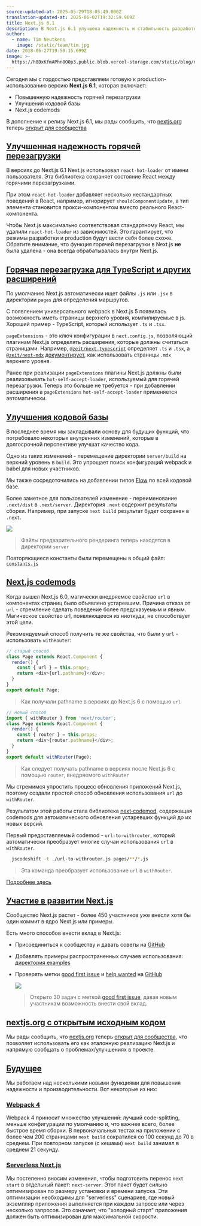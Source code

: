 ```yaml
---
source-updated-at: 2025-05-29T18:05:49.000Z
translation-updated-at: 2025-06-02T19:32:59.909Z
title: Next.js 6.1
description: В Next.js 6.1 улучшена надежность и стабильность разработки
author:
  - name: Tim Neutkens
    image: /static/team/tim.jpg
date: 2018-06-27T19:50:15.699Z
image: >-
  https://h8DxKfmAPhn8O0p3.public.blob.vercel-storage.com/static/blog/next-6-1/twitter-card.png
---
```


Сегодня мы с гордостью представляем готовую к production-использованию версию **Next.js 6.1**, которая включает:

*   Повышенную надежность горячей перезагрузки
*   Улучшения кодовой базы
*   Next.js codemods

В дополнение к релизу Next.js 6.1, мы рады сообщить, что [nextjs.org](https://nextjs.org) теперь [открыт для сообщества](https://github.com/vercel/next-site)

[Улучшенная надежность горячей перезагрузки](#improved-hot-reloading-reliability)
-------------------------------------------------------------------------

В версиях до Next.js 6.1 Next.js использовал `react-hot-loader` от имени пользователя. Эта библиотека сохраняет состояние React между горячими перезагрузками.

При этом `react-hot-loader` добавляет несколько нестандартных поведений в React, например, игнорирует `shouldComponentUpdate`, а тип элемента становится прокси-компонентом вместо реального React-компонента.

Чтобы Next.js максимально соответствовал стандартному React, мы удалили `react-hot-loader` из зависимостей. Это гарантирует, что режимы разработки и production будут вести себя более схоже. Обратите внимание, что функция горячей перезагрузки в Next.js **не** была удалена - она всегда обрабатывалась внутри Next.js.

[Горячая перезагрузка для TypeScript и других расширений](#hot-reloading-typescript-and-other-custom-extensions)
-------------------------------------------------------------------------------------------------------------

По умолчанию Next.js автоматически ищет файлы `.js` или `.jsx` в директории `pages` для определения маршрутов.

С появлением универсального webpack в Next.js 5 появилась возможность иметь страницы верхнего уровня, компилируемые в js. Хороший пример - TypeScript, который использует `.ts` и `.tsx`.

`pageExtensions` - это ключ конфигурации в `next.config.js`, позволяющий плагинам Next.js определять расширения, которые должны считаться страницами. Например, [`@zeit/next-typescript`](https://github.com/vercel/next-plugins/tree/master/packages/next-typescript) определяет `.ts` и `.tsx`, а [`@zeit/next-mdx`](https://github.com/vercel/next-plugins/tree/master/packages/next-mdx) [документирует](https://github.com/vercel/next-plugins/tree/master/packages/next-mdx#top-level-mdx-pages), как использовать страницы `.mdx` верхнего уровня.

Ранее при реализации `pageExtensions` плагины Next.js должны были реализовывать `hot-self-accept-loader`, используемый для горячей перезагрузки. Теперь это больше не требуется - при добавлении расширения в `pageExtensions` `hot-self-accept-loader` применяется автоматически.

[Улучшения кодовой базы](#codebase-improvements)
-----------------------------------------------

В последнее время мы закладывали основу для будущих функций, что потребовало некоторых внутренних изменений, которые в долгосрочной перспективе улучшат качество кода.

Одно из таких изменений - перемещение директории `server/build` на верхний уровень в `build`. Это упрощает поиск конфигураций webpack и babel для новых участников.

Мы также сосредоточились на добавлении типов [Flow](https://flow.org/) по всей кодовой базе.

Более заметное для пользователей изменение - переименование `.next/dist` в `.next/server`. Директория `.next` содержит результаты сборки. Например, при запуске `next build` результат будет сохранен в `.next`.

![](https://h8DxKfmAPhn8O0p3.public.blob.vercel-storage.com/static/blog/next-6-1/server-dist.png)

> Файлы предварительного рендеринга теперь находятся в директории `server`

Повторяющиеся константы были перемещены в общий файл: [`constants.js`](https://github.com/vercel/next.js/blob/canary/lib/constants.js)

[Next.js codemods](#nextjs-codemods)
------------------------------------

Когда вышел Next.js 6.0, магически внедряемое свойство `url` в компонентах страниц было объявлено устаревшим. Причина отказа от `url` - стремление сделать поведение более предсказуемым и явным. Магическое свойство url, появляющееся из ниоткуда, не способствует этой цели.

Рекомендуемый способ получить те же свойства, что были у `url` - использовать `withRouter`:

```js filename="page.js"
// старый способ
class Page extends React.Component {
  render() {
    const { url } = this.props;
    return <div>{url.pathname}</div>;
  }
}
export default Page;
```

> Как получали pathname в версиях до Next.js 6 с помощью `url`

```js filename="page.js"
// новый способ
import { withRouter } from 'next/router';
class Page extends React.Component {
  render() {
    const { router } = this.props;
    return <div>{router.pathname}</div>;
  }
}
export default withRouter(Page);
```

> Как следует получать pathname в версиях после Next.js 6 с помощью `router`, внедряемого `withRouter`

Мы стремимся упростить процесс обновления приложений Next.js, поэтому создали простой способ обновления использования `url` до `withRouter`.

Результатом этой работы стала библиотека [next‑codemod](https://github.com/vercel/next-codemod), содержащая codemods для автоматического обновления устаревших функций до их новых версий.

Первый предоставляемый codemod - `url-to-withrouter`, который автоматически преобразует многие случаи использования `url` в `withRouter`.

```bash filename="Terminal"
  jscodeshift -t ./url-to-withrouter.js pages/**/*.js
```

> Эта команда преобразует использование `url` в `withRouter`.

[Подробнее здесь](https://github.com/vercel/next-codemod#url-to-withrouter)

[Участие в развитии Next.js](#contributing-to-nextjs)
--------------------------------------------------

Сообщество Next.js растет - более 450 участников уже внесли хотя бы один коммит в ядро Next.js или примеры.

Есть много способов внести вклад в Next.js:

*   Присоединиться к сообществу и давать советы на [GitHub](https://github.com/vercel/next.js/discussions)
    
*   Добавлять примеры распространенных случаев использования: [директория examples](https://github.com/vercel/next.js/tree/canary/examples)
    
*   Проверять метки [good first issue](https://github.com/vercel/next.js/issues?q=is%3Aissue+is%3Aopen+sort%3Aupdated-desc+label%3A%22good+first+issue%22) и [help wanted](https://github.com/vercel/next.js/issues?q=is%3Aissue+is%3Aopen+sort%3Aupdated-desc+label%3A%22help+wanted%22) на [GitHub](https://github.com/vercel/next.js)
    
    ![](https://h8DxKfmAPhn8O0p3.public.blob.vercel-storage.com/static/blog/next-6-1/good-first-issue.png)
    
    > Открыто 30 задач с меткой [good first issue](https://github.com/vercel/next.js/issues?q=is%3Aissue+is%3Aopen+sort%3Aupdated-desc+label%3A%22good+first+issue%22), давая новым участникам возможность внести свой вклад.
    

[nextjs.org с открытым исходным кодом](#nextjsorg-open-source)
------------------------------------------------

Мы рады сообщить, что [nextjs.org](https://nextjs.org) теперь [открыт для сообщества](https://github.com/vercel/next-site), что позволяет использовать его как эталонную реализацию Next.js и напрямую сообщать о проблемах/улучшениях в проекте.

[Будущее](#future)
-----------------

Мы работаем над несколькими новыми функциями для повышения надежности и производительности. Вот некоторые из них:

### [Webpack 4](#webpack-4)

Webpack 4 приносит множество улучшений: лучший code-splitting, меньше конфигурации по умолчанию и, что важнее всего, более быстрое время сборки. В первоначальных тестах на приложении с более чем 200 страницами `next build` сократился со 100 секунд до 70 в среднем. При повторном запуске (с кешами) `next build` занимал в среднем 21 секунду.

### [Serverless Next.js](#serverless-nextjs)

Мы постепенно вносим изменения, чтобы подготовить перенос `next start` в отдельный пакет: `next-server`. Этот пакет будет сильно оптимизирован по размеру установки и времени запуска. Эти оптимизации необходимы для "serverless" сценариев, где новый экземпляр приложения выполняется при каждом запросе или через несколько запросов. Это означает, что "холодный старт" приложения должен быть оптимизирован для максимальной скорости.